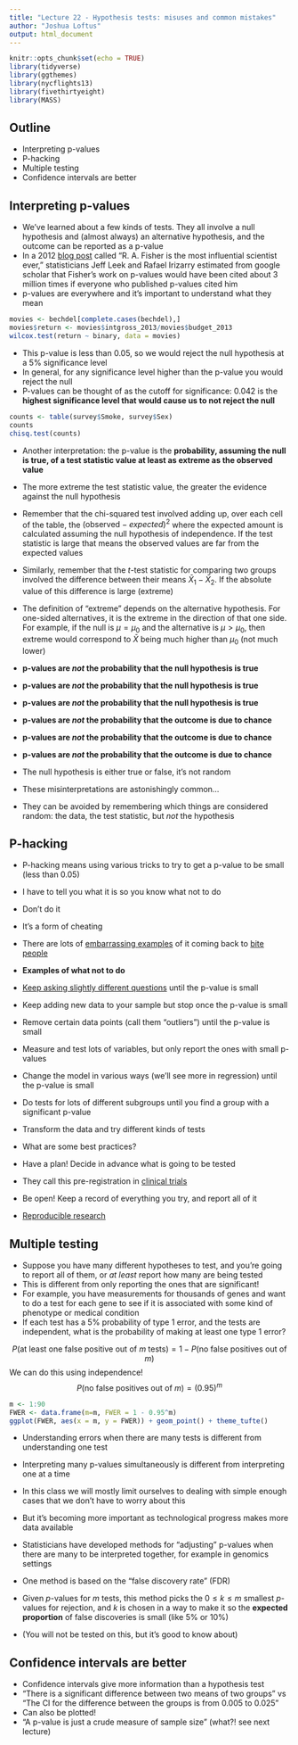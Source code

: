 ```yaml
---
title: "Lecture 22 - Hypothesis tests: misuses and common mistakes"
author: "Joshua Loftus"
output: html_document
---
```


```r
knitr::opts_chunk$set(echo = TRUE)
library(tidyverse)
library(ggthemes)
library(nycflights13)
library(fivethirtyeight)
library(MASS)
```

## Outline

- Interpreting p-values
- P-hacking
- Multiple testing
- Confidence intervals are better

## Interpreting p-values

- We've learned about a few kinds of tests. They all involve a null hypothesis and (almost always) an alternative hypothesis, and the outcome can be reported as a p-value
- In a 2012 [blog post](https://simplystatistics.org/2012/03/07/r-a-fisher-is-the-most-influential-scientist-ever/) called "R. A. Fisher is the most influential scientist ever," statisticians Jeff Leek and Rafael Irizarry estimated from google scholar that Fisher's work on p-values would have been cited about 3 million times if everyone who published p-values cited him
- p-values are everywhere and it's important to understand what they mean

```r
movies <- bechdel[complete.cases(bechdel),]
movies$return <- movies$intgross_2013/movies$budget_2013
wilcox.test(return ~ binary, data = movies)
```

- This p-value is less than 0.05, so we would reject the null hypothesis at a 5\% significance level
- In general, for any significance level higher than the p-value you would reject the null
- P-values can be thought of as the cutoff for significance: 0.042 is the **highest significance level that would cause us to not reject the null**

```r
counts <- table(survey$Smoke, survey$Sex)
counts
chisq.test(counts)
```

- Another interpretation: the p-value is the **probability, assuming the null is true, of a test statistic value at least as extreme as the observed value**
- The more extreme the test statistic value, the greater the evidence against the null hypothesis

- Remember that the chi-squared test involved adding up, over each cell of the table, the $(\text{observed} - {expected})^2$ where the expected amount is calculated assuming the null hypothesis of independence. If the test statistic is large that means the observed values are far from the expected values
- Similarly, remember that the $t$-test statistic for comparing two groups involved the difference between their means $\bar X_1 - \bar X_2$. If the absolute value of this difference is large (extreme) 
- The definition of "extreme" depends on the alternative hypothesis. For one-sided alternatives, it is the extreme in the direction of that one side. For example, if the null is $\mu = \mu_0$ and the alternative is $\mu > \mu_0$, then extreme would correspond to $\bar X$ being much higher than $\mu_0$ (not much lower)

- **p-values are *not* the probability that the null hypothesis is true**
- **p-values are *not* the probability that the null hypothesis is true**
- **p-values are *not* the probability that the null hypothesis is true**
- **p-values are *not* the probability that the outcome is due to chance**
- **p-values are *not* the probability that the outcome is due to chance**
- **p-values are *not* the probability that the outcome is due to chance**
- The null hypothesis is either true or false, it's not random
- These misinterpretations are astonishingly common...
- They can be avoided by remembering which things are considered random: the data, the test statistic, but *not* the hypothesis


## P-hacking

- P-hacking means using various tricks to try to get a p-value to be small (less than 0.05)
- I have to tell you what it is so you know what not to do
- Don't do it
- It's a form of cheating
- There are lots of [embarrassing examples](https://www.buzzfeed.com/stephaniemlee/brian-wansink-cornell-p-hacking) of it coming back to [bite people](https://twitter.com/TheJoyofCooking/status/968560552438988800)

- **Examples of what not to do**
- [Keep asking slightly different questions](https://xkcd.com/882/) until the p-value is small
- Keep adding new data to your sample but stop once the p-value is small
- Remove certain data points (call them "outliers") until the p-value is small
- Measure and test lots of variables, but only report the ones with small p-values
- Change the model in various ways (we'll see more in regression) until the p-value is small
- Do tests for lots of different subgroups until you find a group with a significant p-value
- Transform the data and try different kinds of tests

- What are some best practices?
- Have a plan! Decide in advance what is going to be tested
- They call this pre-registration in [clinical trials](http://journals.plos.org/plosone/article?id=10.1371/journal.pone.0132382)
- Be open! Keep a record of everything you try, and report all of it
- [Reproducible research](https://en.wikipedia.org/wiki/Reproducibility#Reproducible_research)

## Multiple testing

- Suppose you have many different hypotheses to test, and you're going to report all of them, or *at least* report how many are being tested
- This is different from only reporting the ones that are significant!
- For example, you have measurements for thousands of genes and want to do a test for each gene to see if it is associated with some kind of phenotype or medical condition
- If each test has a 5\% probability of type 1 error, and the tests are independent, what is the probability of making at least one type 1 error?

$$
P(\text{at least one false positive out of } m \text{ tests}) = 1 - P(\text{no false positives out of } m)
$$
We can do this using independence!
$$
P(\text{no false positives out of } m) = (0.95)^m
$$
```r
m <- 1:90
FWER <- data.frame(m=m, FWER = 1 - 0.95^m)
ggplot(FWER, aes(x = m, y = FWER)) + geom_point() + theme_tufte()
```

- Understanding errors when there are many tests is different from understanding one test
- Interpreting many p-values simultaneously is different from interpreting one at a time
- In this class we will mostly limit ourselves to dealing with simple enough cases that we don't have to worry about this
- But it's becoming more important as technological progress makes more data available

- Statisticians have developed methods for "adjusting" p-values when there are many to be interpreted together, for example in genomics settings
- One method is based on the "false discovery rate" (FDR)
- Given $p$-values for $m$ tests, this method picks the $0 \leq k \leq m$ smallest $p$-values for rejection, and $k$ is chosen in a way to make it so the **expected proportion** of false discoveries is small (like 5\% or 10\%)
- (You will not be tested on this, but it's good to know about)

## Confidence intervals are better

- Confidence intervals give more information than a hypothesis test
- "There is a significant difference between two means of two groups" vs "The CI for the difference between the groups is from 0.005 to 0.025"
- Can also be plotted!
- "A p-value is just a crude measure of sample size" (what?! see next lecture)
